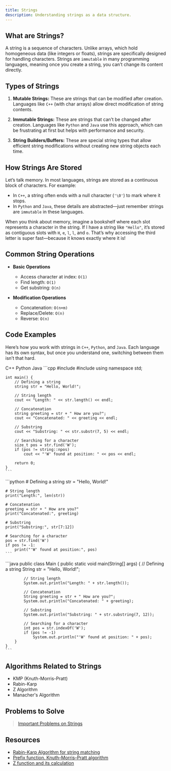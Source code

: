 ```yaml
---
title: Strings
description: Understanding strings as a data structure.
---
```


## <HoverUnderline>What are Strings?</HoverUnderline>

A string is a sequence of characters. Unlike arrays, which hold homogeneous data (like integers or floats), strings are specifically designed for handling characters. Strings are `immutable` in many programming languages, meaning once you create a string, you can’t change its content directly.

## <HoverUnderline>Types of Strings</HoverUnderline>

1. **Mutable Strings:** These are strings that can be modified after creation. Languages like `C++` (with char arrays) allow direct modification of string contents.

2. **Immutable Strings:** These are strings that can’t be changed after creation. Languages like `Python` and `Java` use this approach, which can be frustrating at first but helps with performance and security.

3. **String Builders/Buffers:** These are special string types that allow efficient string modifications without creating new string objects each time.

## <HoverUnderline>How Strings Are Stored</HoverUnderline>

Let’s talk memory. In most languages, strings are stored as a continuous block of characters. For example:
- In `C++`, a string often ends with a null character (`'\0'`) to mark where it stops.
- In `Python` and `Java`, these details are abstracted—just remember strings are `immutable` in these languages.

When you think about memory, imagine a bookshelf where each slot represents a character in the string. If I have a string like `"Hello"`, it’s stored as contiguous slots with `H`, `e`, `l`, `l`, and `o`. That’s why accessing the third letter is super fast—because it knows exactly where it is!

## <HoverUnderline>Common String Operations</HoverUnderline>

- **Basic Operations**
  - Access character at index: `O(1)`
  - Find length: `O(1)`
  - Get substring: `O(n)`

- **Modification Operations**
  - Concatenation: `O(n+m)`
  - Replace/Delete: `O(n)`
  - Reverse: `O(n)`

## <HoverUnderline>Code Examples</HoverUnderline>

Here’s how you work with strings in `C++`, `Python`, and `Java`. Each language has its own syntax, but once you understand one, switching between them isn’t that hard.

<Tabs defaultValue="python" className="pt-5 pb-1">
  <TabsList>
    <TabsTrigger value="cpp">C++</TabsTrigger>
    <TabsTrigger value="python">Python</TabsTrigger>
    <TabsTrigger value="java">Java</TabsTrigger>
  </TabsList>

  <TabsContent value="cpp">
    ```cpp
    #include <iostream>
    #include <string>
    using namespace std;

    int main() {
        // Defining a string
        string str = "Hello, World!";

        // String length
        cout << "Length: " << str.length() << endl;

        // Concatenation
        string greeting = str + " How are you?";
        cout << "Concatenated: " << greeting << endl;

        // Substring
        cout << "Substring: " << str.substr(7, 5) << endl;

        // Searching for a character
        size_t pos = str.find('W');
        if (pos != string::npos)
            cout << "'W' found at position: " << pos << endl;

        return 0;
    }
    ```
  </TabsContent>

  <TabsContent value="python">
    ```python
    # Defining a string
    str = "Hello, World!"

    # String length
    print("Length:", len(str))

    # Concatenation
    greeting = str + " How are you?"
    print("Concatenated:", greeting)

    # Substring
    print("Substring:", str[7:12])

    # Searching for a character
    pos = str.find('W')
    if pos != -1:
        print("'W' found at position:", pos)
    ```
  </TabsContent>

  <TabsContent value="java">
    ```java
    public class Main {
        public static void main(String[] args) {
            // Defining a string
            String str = "Hello, World!";

            // String length
            System.out.println("Length: " + str.length());

            // Concatenation
            String greeting = str + " How are you?";
            System.out.println("Concatenated: " + greeting);

            // Substring
            System.out.println("Substring: " + str.substring(7, 12));

            // Searching for a character
            int pos = str.indexOf('W');
            if (pos != -1)
                System.out.println("'W' found at position: " + pos);
        }
    }
    ```
  </TabsContent>
</Tabs>

## <HoverUnderline>Algorithms Related to Strings</HoverUnderline>

  - KMP (Knuth-Morris-Pratt)
  - Rabin-Karp
  - Z Algorithm
  - Manacher's Algorithm

## <HoverUnderline>Problems to Solve</HoverUnderline>

> [Important Problems on Strings](https://leetcode.com/problem-list/aknll1u2/)

## <HoverUnderline>Resources</HoverUnderline>

- [Rabin-Karp Algorithm for string matching](https://cp-algorithms.com/string/rabin-karp.html)
- [Prefix function. Knuth–Morris–Pratt algorithm](https://cp-algorithms.com/string/prefix-function.html)
- [Z function and its calculation](https://cp-algorithms.com/string/z-function.html)

